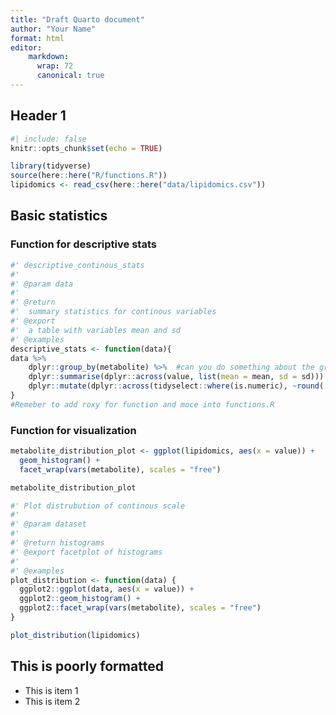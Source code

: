 ```yaml
---
title: "Draft Quarto document"
author: "Your Name"
format: html
editor:
    markdown: 
      wrap: 72
      canonical: true
---
```


## Header 1

```r
#| include: false
knitr::opts_chunk$set(echo = TRUE)

library(tidyverse)
source(here::here("R/functions.R"))
lipidomics <- read_csv(here::here("data/lipidomics.csv"))
```

## Basic statistics

### Function for descriptive stats

```r
#' descriptive_continous_stats
#'
#' @param data 
#'
#' @return
#'  summary statistics for continous variables
#' @export
#'  a table with variables mean and sd
#' @examples
descriptive_stats <- function(data){
data %>% 
    dplyr::group_by(metabolite) %>%  #can you do something about the group and define this in the function?
    dplyr::summarise(dplyr::across(value, list(mean = mean, sd = sd))) %>% 
    dplyr::mutate(dplyr::across(tidyselect::where(is.numeric), ~round(.x, digits = 1)))
}
#Remeber to add roxy for function and moce into functions.R
```

### Function for visualization

```r
metabolite_distribution_plot <- ggplot(lipidomics, aes(x = value)) +
  geom_histogram() +
  facet_wrap(vars(metabolite), scales = "free")

metabolite_distribution_plot
```

```r
#' Plot distrubution of continous scale 
#'
#' @param dataset
#'
#' @return histograms
#' @export facetplot of histograms
#'
#' @examples
plot_distribution <- function(data) {
  ggplot2::ggplot(data, aes(x = value)) +
  ggplot2::geom_histogram() +
  ggplot2::facet_wrap(vars(metabolite), scales = "free")
}

plot_distribution(lipidomics)
```

## This is poorly formatted

-   This is item 1
-   This is item 2
